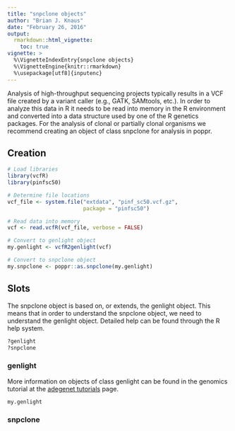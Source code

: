 ```yaml
---
title: "snpclone objects"
author: "Brian J. Knaus"
date: "February 26, 2016"
output:
  rmarkdown::html_vignette:
    toc: true
vignette: >
  %\VignetteIndexEntry{snpclone objects}
  %\VignetteEngine{knitr::rmarkdown}
  %\usepackage[utf8]{inputenc}
---
```



Analysis of high-throughput sequencing projects typically results in a VCF file created by a variant caller (e.g., GATK, SAMtools, etc.).
In order to analyze this data in R it needs to be read into memory in the R environment and converted into a data structure used by one of the R genetics packages.
For the analysis of clonal or partially clonal organisms we recommend creating an object of class snpclone for analysis in poppr.



## Creation


```r
# Load libraries
library(vcfR)
library(pinfsc50)

# Determine file locations
vcf_file <- system.file("extdata", "pinf_sc50.vcf.gz",
                        package = "pinfsc50")

# Read data into memory
vcf <- read.vcfR(vcf_file, verbose = FALSE)

# Convert to genlight object
my.genlight <- vcfR2genlight(vcf)

# Convert to snpclone object
my.snpclone <- poppr::as.snpclone(my.genlight)
```


## Slots


The snpclone object is based on, or extends, the genlight object.
This means that in order to understand the snpclone object, we need to understand the genlight object.
Detailed help can be found through the R help system.


```r
?genlight
?snpclone
```


### genlight


More information on objects of class genlight can be found in the genomics tutorial at the [adegenet tutorials](https://github.com/thibautjombart/adegenet/wiki/Tutorials) page.




```r
my.genlight
```


### snpclone





